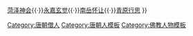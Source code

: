 {{Navbox
|name  = 惠能五大弟子
|title =[[惠能]]门下五大弟子
|state = {{{state<includeonly>|collapsed</includeonly>}}}
|list1 = [[南阳慧忠]]{{·}}[[菏泽神会]]{{·}}[[永嘉玄觉]]{{·}}[[南岳怀让]]{{·}}[[青原行思]]
}}[[Category:唐朝僧人]]
<noinclude>
[[Category:唐朝人模板]]
[[Category:佛教人物模板]]
</noinclude>
